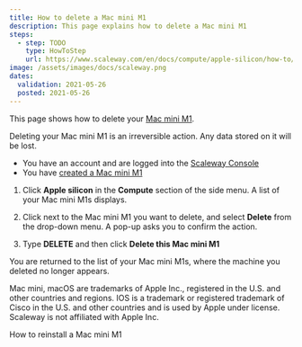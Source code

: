 ```yaml
---
title: How to delete a Mac mini M1
description: This page explains how to delete a Mac mini M1
steps:
  - step: TODO
    type: HowToStep
    url: https://www.scaleway.com/en/docs/compute/apple-silicon/how-to/delete-mac-mini-m1/
image: /assets/images/docs/scaleway.png
dates:
  validation: 2021-05-26
  posted: 2021-05-26
---
```


This page shows how to delete your [Mac mini M1](/compute/apple-silicon/concepts#mac-mini-m1).

<Message type="important">

  Deleting your Mac mini M1 is an irreversible action. Any data stored on it will be lost.

</Message>

<Message type="requirement">

  - You have an account and are logged into the [Scaleway Console](https://console.scaleway.com)
  - You have [created a Mac mini M1](/compute/apple-silicon/how-to/create-mac-mini-m1)
  
</Message>

1. Click **Apple silicon** in the **Compute** section of the side menu. A list of your Mac mini M1s displays.

  <Lightbox src="scaleway-m1-list.png" alt="" />

2. Click <Icon name="more" /> next to the Mac mini M1 you want to delete, and select **Delete** from the drop-down menu. A pop-up asks you to confirm the action.

3. Type **DELETE** and then click **Delete this Mac mini M1**

You are returned to the list of your Mac mini M1s, where the machine you deleted no longer appears.


<Message type="note">

Mac mini, macOS are trademarks of Apple Inc., registered in the U.S. and other countries and regions. IOS is a trademark or registered trademark of Cisco in the U.S. and other countries and is used by Apple under license. Scaleway is not affiliated with Apple Inc.

</Message> 

<Navigation title="See Also">
  <PreviousButton to="/compute/apple-silicon/how-to/reinstall-mac-mini-m1/">How to reinstall a Mac mini M1</PreviousButton>
</Navigation>
